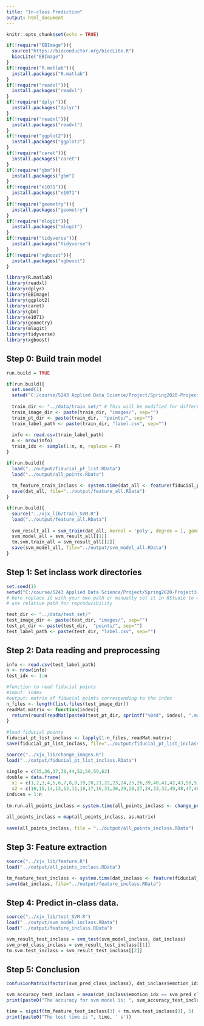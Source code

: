 ```yaml
---
title: "In-class Prediction"
output: html_document
---
```


```r
knitr::opts_chunk$set(echo = TRUE)
```

```r
if(!require("EBImage")){
  source("https://bioconductor.org/biocLite.R")
  biocLite("EBImage")
}
if(!require("R.matlab")){
  install.packages("R.matlab")
}
if(!require("readxl")){
  install.packages("readxl")
}
if(!require("dplyr")){
  install.packages("dplyr")
}
if(!require("readxl")){
  install.packages("readxl")
}
if(!require("ggplot2")){
  install.packages("ggplot2")
}
if(!require("caret")){
  install.packages("caret")
}
if(!require("gbm")){
  install.packages("gbm")
}
if(!require("e1071")){
  install.packages("e1071")
}
if(!require("geometry")){
  install.packages("geometry")
}
if(!require("mlogit")){
  install.packages("mlogit")
}
if(!require("tidyverse")){
  install.packages("tidyverse")
}
if(!require("xgboost")){
  install.packages("xgboost")
}

library(R.matlab)
library(readxl)
library(dplyr)
library(EBImage)
library(ggplot2)
library(caret)
library(gbm)
library(e1071)
library(geometry)
library(mlogit)
library(tidyverse)
library(xgboost)  
```

## Step 0: Build train model

```r
run.build = TRUE
```

```r
if(run.build){
  set.seed(1)
  setwd("C:/course/5243 Applied Data Science/Project/Spring2020-Project3-group8/xjx")
  
  train_dir <- "../data/train_set/" # This will be modified for different data sets.
  train_image_dir <- paste(train_dir, "images/", sep="")
  train_pt_dir <- paste(train_dir,  "points/", sep="")
  train_label_path <- paste(train_dir, "label.csv", sep="") 
  
  info <- read.csv(train_label_path)
  n <- nrow(info)
  train_idx <- sample(1:n, n, replace = F)
}
```

```r
if(run.build){
  load("../output/fiducial_pt_list.RData")
  load("../output/all_points.RData")
  
  tm_feature_train_inclass <- system.time(dat_all <- feature(fiducial_pt_list, train_idx, image_file = "../data/train_set/images/", all_points, colorfeature = TRUE))
  save(dat_all, file="../output/feature_all.RData")
}
```

```r
if(run.build){
  source("../xjx_lib/train_SVM.R")
  load("../output/feature_all.RData")
  
  svm_result_all = svm_train(dat_all, kernel = 'poly', degree = 1, gamma = 0.008)
  svm_model_all = svm_result_all[[1]]
  tm.svm.train_all = svm_result_all[[2]]
  save(svm_model_all, file="../output/svm_model_all.RData")
}
```


## Step 1: Set inclass work directories

```r
set.seed(1)
setwd("C:/course/5243 Applied Data Science/Project/Spring2020-Project3-group8/xjx")
# here replace it with your own path or manually set it in RStudio to where this rmd file is located. 
# use relative path for reproducibility
```

```r
test_dir <- "../data/test_set/" 
test_image_dir <- paste(test_dir, "images/", sep="")
test_pt_dir <- paste(test_dir,  "points/", sep="")
test_label_path <- paste(test_dir, "label.csv", sep="") 
```

## Step 2: Data reading and preprocessing

```r
info <- read.csv(test_label_path)
n <- nrow(info)
test_idx <- 1:n
```

```r
#function to read fiducial points
#input: index
#output: matrix of fiducial points corresponding to the index
n_files <- length(list.files(test_image_dir))
readMat.matrix <- function(index){
  return(round(readMat(paste0(test_pt_dir, sprintf("%04d", index), ".mat"))[[1]],0))
}
  
#load fiducial points
fiducial_pt_list_inclass <- lapply(1:n_files, readMat.matrix)
save(fiducial_pt_list_inclass, file="../output/fiducial_pt_list_inclass.RData")
```

```r
source("../xjx_lib/change_images.R")
load("../output/fiducial_pt_list_inclass.RData")
  
single = c(35,36,37,38,44,52,56,59,62)
double = data.frame(
  x1 = c(1,2,3,4,5,6,7,8,9,19,20,21,22,23,24,25,26,39,40,41,42,43,50,51,57,58,63),
  x2 = c(10,15,14,13,12,11,18,17,16,31,30,29,28,27,34,33,32,49,48,47,46,45,54,53,55,60,61))
indices = 1:n
  
tm.run.all_points_inclass = system.time(all_points_inclass <- change_points(indices, test_dir, fiducial_pt_list_inclass, single, double))
  
all_points_inclass = map(all_points_inclass, as.matrix)
  
save(all_points_inclass, file = "../output/all_points_inclass.RData")
```

## Step 3: Feature extraction

```r
source("../xjx_lib/feature.R")
load("../output/all_points_inclass.RData")

tm_feature_test_inclass <- system.time(dat_inclass <- feature(fiducial_pt_list_inclass, test_idx, image_file = "../data/test_set/images/", all_points_inclass, colorfeature = TRUE))
save(dat_inclass, file="../output/feature_inclass.RData")
```

## Step 4: Predict in-class data.

```r
source("../xjx_lib/test_SVM.R")
load("../output/svm_model_inclass.RData")
load("../output/feature_inclass.RData")

svm_result_test_inclass = svm_test(svm_model_inclass, dat_inclass)
svm_pred_class_inclass = svm_result_test_inclass[[1]]
tm.svm.test_inclass = svm_result_test_inclass[[2]]
```

## Step 5: Conclusion

```r
confusionMatrix(factor(svm_pred_class_inclass), dat_inclass$emotion_idx)
```

```r
svm_accuracy_test_inclass = mean(dat_inclass$emotion_idx == svm_pred_class_inclass)
print(paste0("The accuracy for svm model is: ", svm_accuracy_test_inclass))
```

```r
time = signif(tm_feature_test_inclass[3] + tm.svm.test_inclass[3], 5)
print(paste0("The test time is ", time, ' s'))
```




